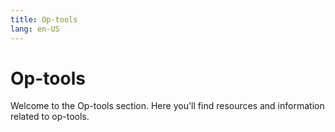 ```yaml
---
title: Op-tools
lang: en-US
---
```



# Op-tools

Welcome to the Op-tools section. Here you'll find resources and information related to op-tools.

<Cards>
</Cards>